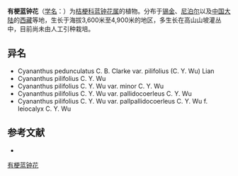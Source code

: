 {{Speciesbox
| name = 有梗蓝钟花
| status = 
| status_system = 
| image =
| genus = Cyananthus
| species = pedunculatus
| authority = C. B. Cl.
}}

'''有梗蓝钟花'''（[[学名|学名]]：{{lang|la|''Cyananthus pedunculatus''}}）为[[桔梗科|桔梗科]][[蓝钟花属|蓝钟花属]]的植物。分布于[[锡金|锡金]]、[[尼泊尔|尼泊尔]]以及[[中国大陆|中国大陆]]的[[西藏|西藏]]等地，生长于海拔3,600米至4,900米的地区，多生长在高山山坡灌丛中，目前尚未由人工引种栽培。

== 异名 ==
* Cyananthus pedunculatus C. B. Clarke var. pilifolius (C. Y. Wu) Lian
* Cyananthus pilifolius C. Y. Wu
* Cyananthus pilifolius C. Y. Wu var. minor C. Y. Wu
* Cyananthus pilifolius C. Y. Wu var. pallidocoerleus C. Y. Wu
* Cyananthus pilifolius C. Y. Wu var. pallpallidocoerleus C. Y. Wu f. leiocalyx C. Y. Wu

== 参考文献 ==
<div class="references-small">
* {{cite web| url =http://www.bioinfo.cn/db05/KmzwSpecies.php?action=view&id=3207| title =有梗蓝钟花| work =《中国高等植物数据库全库》| publisher =中国科学院微生物研究所| author =昆明植物研究所| accessdate =2009-02-24| deadurl =yes| archiveurl =https://web.archive.org/web/20160305022121/http://www.bioinfo.cn/db05/KmzwSpecies.php?action=view&id=3207| archivedate =2016-03-05}}
</div>
{{Taxonbar|from=Q11092138}}

[[Category:蓝钟花属|有梗蓝钟花]]


{{植物小作品}}